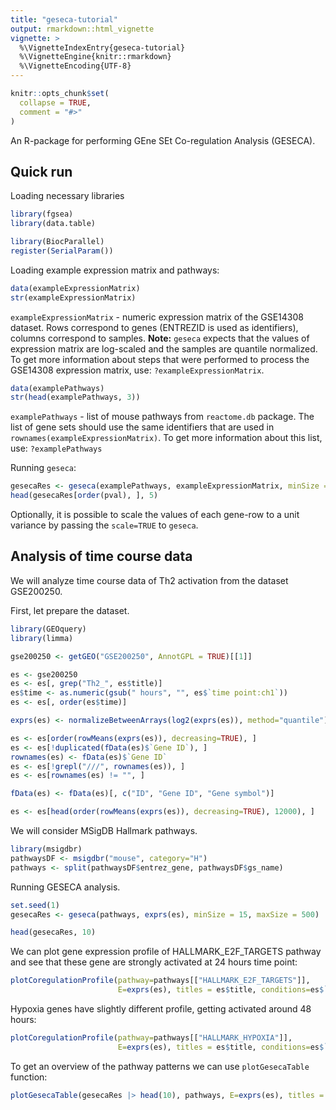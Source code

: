 ```yaml
---
title: "geseca-tutorial"
output: rmarkdown::html_vignette
vignette: >
  %\VignetteIndexEntry{geseca-tutorial}
  %\VignetteEngine{knitr::rmarkdown}
  %\VignetteEncoding{UTF-8}
---
```


```r
knitr::opts_chunk$set(
  collapse = TRUE,
  comment = "#>"
)
```

An R-package for performing GEne SEt Co-regulation Analysis (GESECA).

## Quick run

Loading necessary libraries

```r
library(fgsea)
library(data.table)
```

```r
library(BiocParallel)
register(SerialParam())
```

Loading example expression matrix and pathways:

```r
data(exampleExpressionMatrix)
str(exampleExpressionMatrix)
```
`exampleExpressionMatrix` - numeric expression matrix of the GSE14308 dataset. Rows correspond to genes (ENTREZID is used as identifiers), columns correspond to samples. **Note:** `geseca` expects that the values of expression matrix are log-scaled and the samples are quantile normalized. To get more information about steps that were performed to process the GSE14308 expression matrix, use: `?exampleExpressionMatrix`.


```r
data(examplePathways)
str(head(examplePathways, 3))
```
`examplePathways` - list of mouse pathways from `reactome.db` package. The list of gene sets should use the same identifiers that are used in `rownames(exampleExpressionMatrix)`. To get more information about this list, use: `?examplePathways`

Running `geseca`:
```r
gesecaRes <- geseca(examplePathways, exampleExpressionMatrix, minSize = 15, maxSize = 500)
head(gesecaRes[order(pval), ], 5)
```
Optionally, it is possible to scale the values of each gene-row to a unit variance by passing the `scale=TRUE` to `geseca`.


## Analysis of time course data

We will analyze time course data of Th2 activation from the dataset GSE200250.


First, let prepare the dataset.

```r
library(GEOquery)
library(limma)

gse200250 <- getGEO("GSE200250", AnnotGPL = TRUE)[[1]]

es <- gse200250
es <- es[, grep("Th2_", es$title)]
es$time <- as.numeric(gsub(" hours", "", es$`time point:ch1`))
es <- es[, order(es$time)]

exprs(es) <- normalizeBetweenArrays(log2(exprs(es)), method="quantile")

es <- es[order(rowMeans(exprs(es)), decreasing=TRUE), ]
es <- es[!duplicated(fData(es)$`Gene ID`), ]
rownames(es) <- fData(es)$`Gene ID`
es <- es[!grepl("///", rownames(es)), ]
es <- es[rownames(es) != "", ]

fData(es) <- fData(es)[, c("ID", "Gene ID", "Gene symbol")]

es <- es[head(order(rowMeans(exprs(es)), decreasing=TRUE), 12000), ]
```

We will consider MSigDB Hallmark pathways.


```r
library(msigdbr)
pathwaysDF <- msigdbr("mouse", category="H")
pathways <- split(pathwaysDF$entrez_gene, pathwaysDF$gs_name)
```

Running GESECA analysis.

```r
set.seed(1)
gesecaRes <- geseca(pathways, exprs(es), minSize = 15, maxSize = 500)   

head(gesecaRes, 10)
```

We can plot gene expression profile of HALLMARK_E2F_TARGETS pathway and see that 
these gene are strongly activated at 24 hours time point:


```r
plotCoregulationProfile(pathway=pathways[["HALLMARK_E2F_TARGETS"]], 
                        E=exprs(es), titles = es$title, conditions=es$`time point:ch1`)
```

Hypoxia genes have slightly different profile, getting activated around 48 hours:


```r
plotCoregulationProfile(pathway=pathways[["HALLMARK_HYPOXIA"]], 
                        E=exprs(es), titles = es$title, conditions=es$`time point:ch1`)


```

To get an overview of the pathway patterns we can use `plotGesecaTable` function:

```r
plotGesecaTable(gesecaRes |> head(10), pathways, E=exprs(es), titles = es$title)
```
